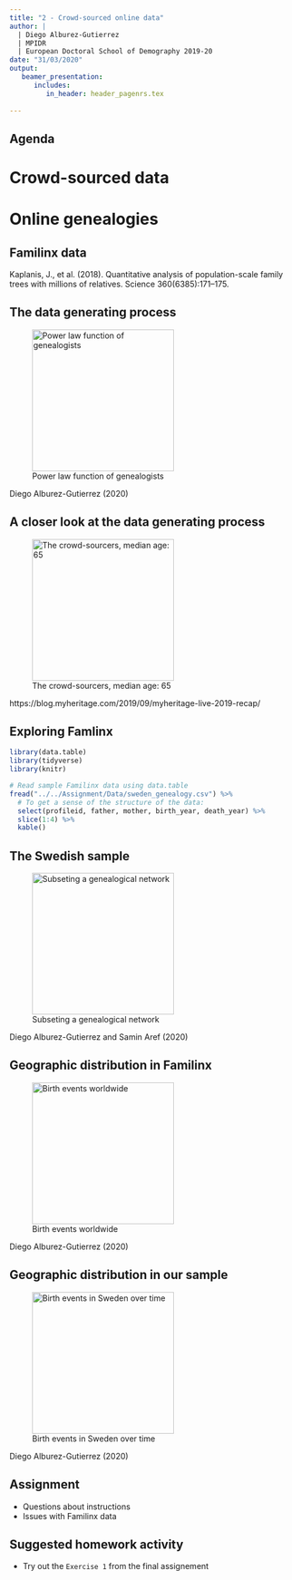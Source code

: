 ```yaml
---
title: "2 - Crowd-sourced online data"
author: | 
  | Diego Alburez-Gutierrez
  | MPIDR
  | European Doctoral School of Demography 2019-20
date: "31/03/2020"
output: 
   beamer_presentation:
      includes:
         in_header: header_pagenrs.tex
  
---
```



## Agenda

# Crowd-sourced data

# Online genealogies

## Familinx data

\tiny Kaplanis, J., et al. (2018). Quantitative analysis of population-scale family trees with millions of relatives. Science 360(6385):171–175.

## The data generating process

![Power law function of genealogists](resources/profiles_created){width=250px}

\tiny Diego Alburez-Gutierrez (2020)

## A closer look at the data generating process

![The crowd-sourcers, median age: 65](resources/profiles_created){width=250px}

\tiny https://blog.myheritage.com/2019/09/myheritage-live-2019-recap/

## Exploring Famlinx

``` r

library(data.table)
library(tidyverse)
library(knitr)

# Read sample Familinx data using data.table
fread("../../Assignment/Data/sweden_genealogy.csv") %>% 
  # To get a sense of the structure of the data:
  select(profileid, father, mother, birth_year, death_year) %>% 
  slice(1:4) %>% 
  kable()

```

## The Swedish sample

![Subseting a genealogical network](resources/swe_net){width=250px}

\tiny Diego Alburez-Gutierrez and Samin Aref (2020)

## Geographic distribution in Familinx

![Birth events worldwide](resources/birth_map.png){width=250px}

\tiny Diego Alburez-Gutierrez (2020)

## Geographic distribution in our sample

![Birth events in Sweden over time](resources/birth_map_swe){width=250px}

\tiny Diego Alburez-Gutierrez (2020)

## Assignment

- Questions about instructions
- Issues with Familinx data

## Suggested homework activity

- Try out the `Exercise 1` from the final assignement 